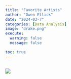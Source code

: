 ```yaml
---
title: "Favorite Artists"
author: "Owen Ellick"
date: "2024-03-7"
categories: [Data Analysis]
image: "drake.png"
execute: 
  warning: false
  message: false

toc: true
---
```


## ![](drake.png)
